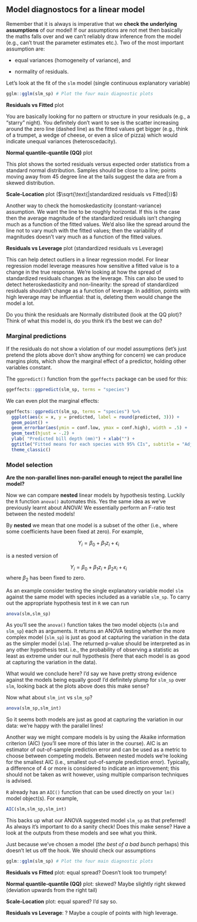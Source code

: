 ## Model diagnostocs for a linear model

Remember that it is always is imperative that we **check the underlying assumptions** of our model! If our assumptions are not met then basically the maths falls over and we can't reliably draw inference from the model (e.g., can't trust the parameter estimates etc.). Two of the most important assumption are:

  + equal variances (homogeneity of variance), and 
  
  + normality of residuals. 
  
Let's look at the fit of the `slm` model (single continuous explanatory variable)

```r
gglm::gglm(slm_sp) # Plot the four main diagnostic plots
```

**Residuals vs Fitted** plot

You are basically looking for no pattern or structure in your residuals (e.g., a "starry" night). You definitely don't want to see is the scatter increasing around the zero line (dashed line) as the fitted values get bigger (e.g., think of a trumpet, a wedge of cheese, or even a slice of pizza) which would indicate unequal variances (heteroscedacity). 

**Normal quantile-quantile (QQ)** plot

This plot shows the sorted residuals versus expected order statistics from a standard normal distribution. Samples should be close to a line; points moving away from 45 degree line at the tails suggest the data are from a skewed distribution.


**Scale-Location** plot ($\sqrt{\text{|standardized residuals vs Fitted|}}$)

Another way to check the homoskedasticity (constant-variance) assumption. We want the  line to be roughly horizontal. If this is the case then the average magnitude of the standardized residuals isn't changing much as a function of the fitted values. We'd also like the spread around the  line not to vary much with the fitted values; then the variability of magnitudes doesn't vary much as a function of the fitted values.

**Residuals vs Leverage** plot (standardized residuals vs Leverage)

This can help detect outliers in a linear regression model. For linear regression model leverage measures how sensitive a fitted value is to a change in the true response. We're looking at how the spread of standardized residuals changes as the leverage. This can also be used to detect heteroskedasticity and non-linearity: the spread of standardized residuals shouldn't change as a function of leverage. In addition, points with high leverage may be influential: that is, deleting them would change the model a lot. 


Do you think the residuals are Normally distributed (look at the QQ plot)? Think of what this model is, do you think it's the best we can do? 

### Marginal predictions

If the residuals do not show a violation of our model assumptions (let's just pretend the plots above don't show anything for concern) we can produce margins plots, which show the marginal effect of a predictor, holding other variables constant.

The `ggpredict()` function from the `ggeffects` package can be used for this:

```r
ggeffects::ggpredict(slm_sp, terms = "species")
```

We can even plot the marginal effects:

```r
ggeffects::ggpredict(slm_sp, terms = "species") %>% 
  ggplot(aes(x = x, y = predicted, label = round(predicted, 3))) +
  geom_point() +
  geom_errorbar(aes(ymin = conf.low, ymax = conf.high), width = .5) +
  geom_text(hjust = -.2) +
  ylab( "Predicted bill depth (mm)") + xlab("") +
  ggtitle("Fitted means for each species with 95% CIs", subtitle = "Adjusted for bill_length_mm = 43.99") +
  theme_classic()

```

### Model selection

**Are the non-parallel lines non-parallel enough to reject the parallel line model?** 

Now we can compare **nested** linear models by hypothesis testing. Luckily the `R` function `anova()` automates this. Yes the same idea as we've previously learnt about ANOVA! We essentially perform an F-ratio test between the nested models! 

By **nested** we mean that one model is a subset of the other (i.e., where some coefficients have been fixed at zero). For example,

$$Y_i = \beta_0 + \beta_1z_i + \epsilon_i$$

is a nested version of

$$Y_i = \beta_0 + \beta_1z_i + \beta_2x_i + \epsilon_i$$ where $\beta_2$ has been fixed to zero.

As an example consider testing the single explanatory variable model `slm` against the same model with species included as a variable  `slm_sp`. To carry out the appropriate hypothesis test in `R` we can run

```r
anova(slm,slm_sp)
```
As you'll see the `anova()` function takes the two model objects (`slm` and `slm_sp`) each as arguments. It returns an ANOVA testing whether the more complex model (`slm_sp`) is just as good at capturing the variation in the data as the simpler model (`slm`). The returned p-value should be interpreted as in any other hypothesis test. i.e., the probability of observing a statistic as least as extreme under our null hypothesis (here that each model is as good at capturing the variation in the data).

What would we conclude here? I'd say we have pretty strong evidence against the models being equally good! I'd definitely plump for `slm_sp` over `slm`, looking back at the plots above does this make sense?

Now what about `slm_int` vs `slm_sp`?

```r
anova(slm_sp,slm_int)
```
So it seems both models are just as good at capturing the variation in our data: we're happy with the parallel lines!

Another way we might compare models is by using the Akaike information criterion (AIC) (you'll see more of this later in the course). AIC is an estimator of out-of-sample prediction error and can be used as a metric to choose between competing models. Between nested models we're looking for the smallest AIC (i.e., smallest out-of-sample prediction error). Typically, a difference of 4 or more is considered to indicate an improvement; this should not be taken as writ however, using multiple comparison techniques is advised.

`R` already has an `AIC()` function that can be used directly on your `lm()` model object(s). For example,

```r
AIC(slm,slm_sp,slm_int)
```


This backs up what our ANOVA suggested model `slm_sp` as that preferred! As always it's important to do a sanity check! Does this make sense? Have a look at the outputs from these models and see what you think.

Just because we've chosen a model (*the best of a bad bunch* perhaps) this doesn't let us off the hook. We should check our assumptions

```r
gglm::gglm(slm_sp) # Plot the four main diagnostic plots
```

**Residuals vs Fitted** plot: equal spread? Doesn't look too trumpety! 

**Normal quantile-quantile (QQ)** plot: skewed? Maybe slightly right skewed (deviation upwards from the right tail)

**Scale-Location** plot: equal spared? I'd say so.

**Residuals vs Leverage**: ? Maybe a couple of points with high leverage.